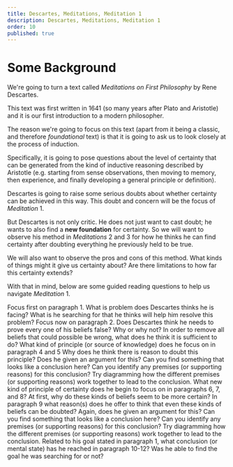 ```yaml
---
title: Descartes, Meditations, Meditation 1 
description: Descartes, Meditations, Meditation 1
order: 10
published: true
---
```


# Some Background

We're going to turn a text called *Meditations on First Philosophy* by Rene Descartes. 

This text was first written in 1641 (so many years after Plato and Aristotle) and it is our first introduction to a modern philosopher. 

The reason we're going to focus on this text (apart from it being a classic, and therefore *foundational* text) is that it is going to ask us to look  closely at the process of induction. 

Specifically, it is going to pose questions about the level of certainty that can be generated from the kind of inductive reasoning described by Aristotle (e.g. starting from sense observations, then moving to memory, then experience, and finally developing a general principle or definition).

Descartes is going to raise some serious doubts about whether certainty can be achieved in this way. This doubt and concern will be the focus of *Meditation* 1.

But Descartes is not only critic. He does not just want to cast doubt; he wants to also find a **new foundation** for certainty. So we will want to observe his method in *Meditations* 2 and 3 for how he thinks he can find certainty after doubting everything he previously held to be true. 

We will also want to observe the pros and cons of this method. What kinds of things might it give us certainty about? Are there limitations to how far this certainty extends?

With that in mind, below are some guided reading questions to help us navigate *Meditation* 1.

<QuestionBlock type="reading-content">
  <Question level={1}>Focus first on paragraph 1.</Question>
  <Question level={2}>What is problem does Descartes thinks he is facing?</Question>
  <Question level={2}>What is he searching for that he thinks will help him resolve this problem?</Question>
</QuestionBlock>

<QuestionBlock type="reading-content">
  <Question level={1}>Focus now on paragraph 2.</Question>
  <Question level={2}>Does Descartes think he needs to prove every one of his beliefs false? Why or why not?</Question>
  <Question level={2}>In order to remove all beliefs that could possible be wrong, what does he think it is sufficient to do?</Question>
</QuestionBlock>

<QuestionBlock type="reading-content">
  <Question level={1}>What kind of principle (or source of knowledge) does he focus on in paragraph 4 and 5</Question>
  <Question level={2}>Why does he think there is reason to doubt this principle?</Question>
  <Question level={2}>Does he given an argument for this?</Question>
  <Question level={3}>Can you find something that looks like a conclusion here?</Question>
  <Question level={3}>Can you identify any premises (or supporting reasons) for this conclusion?</Question>
  <Question level={3}>Try diagramming how the different premises (or supporting reasons) work together to lead to the conclusion.</Question>
</QuestionBlock>

<QuestionBlock type="reading-content">
  <Question level={1}>What new kind of principle of certainty does he begin to focus on in paragraphs 6, 7, and 8?</Question>
  <Question level={2}>At first, why do these kinds of beliefs seem to be more certain?</Question>
  <Question level={2}>In paragraph 9 what reason(s) does he offer to think that even these kinds of beliefs can be doubted?</Question>
  <Question level={2}>Again, does he given an argument for this?</Question>
  <Question level={3}>Can you find something that looks like a conclusion here?</Question>
  <Question level={3}>Can you identify any premises (or supporting reasons) for this conclusion?</Question>
  <Question level={3}>Try diagramming how the different premises (or supporting reasons) work together to lead to the conclusion.</Question>
</QuestionBlock>

<QuestionBlock type="reading-content">
  <Question level={1}>Related to his goal stated in paragraph 1, what conclusion (or mental state) has he reached in paragraph 10-12?</Question>
  <Question level={2}>Was he able to find the goal he was searching for or not?</Question>
</QuestionBlock>